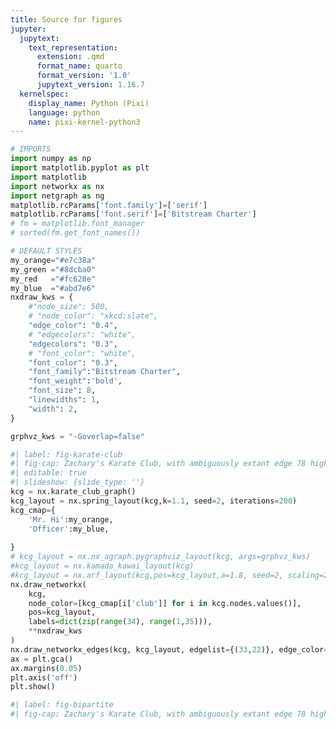 ```yaml
---
title: Source for figures
jupyter:
  jupytext:
    text_representation:
      extension: .qmd
      format_name: quarto
      format_version: '1.0'
      jupytext_version: 1.16.7
  kernelspec:
    display_name: Python (Pixi)
    language: python
    name: pixi-kernel-python3
---
```


```python
# IMPORTS
import numpy as np
import matplotlib.pyplot as plt
import matplotlib
import networkx as nx
import netgraph as ng
matplotlib.rcParams['font.family']=['serif']
matplotlib.rcParams['font.serif']=['Bitstream Charter']
# fm = matplotlib.font_manager
# sorted(fm.get_font_names())
```

```python
# DEFAULT STYLES
my_orange="#e7c38a"
my_green ="#8dcba0"
my_red   ="#fc628e"
my_blue  ="#abd7e6"
nxdraw_kws = {
    #"node_size": 500, 
    # "node_color": "xkcd:slate",
    "edge_color": "0.4",
    # "edgecolors": "white",
    "edgecolors": "0.3",
    # "font_color": "white",
    "font_color": "0.3",
    "font_family":"Bitstream Charter",
    "font_weight":'bold',
    "font_size": 8,
    "linewidths": 1,
    "width": 2,
}

grphvz_kws = "-Goverlap=false"
```

```python
#| label: fig-karate-club
#| fig-cap: Zachary's Karate Club, with ambiguously extant edge 78 highlighted.
#| editable: true
#| slideshow: {slide_type: ''}
kcg = nx.karate_club_graph()
kcg_layout = nx.spring_layout(kcg,k=1.1, seed=2, iterations=200)
kcg_cmap={
    'Mr. Hi':my_orange,
    'Officer':my_blue,
    
}
# kcg_layout = nx.nx_agraph.pygraphviz_layout(kcg, args=grphvz_kws)
#kcg_layout = nx.kamada_kawai_layout(kcg)
#kcg_layout = nx.arf_layout(kcg,pos=kcg_layout,a=1.8, seed=2, scaling=2)
nx.draw_networkx(
    kcg,
    node_color=[kcg_cmap[i['club']] for i in kcg.nodes.values()],
    pos=kcg_layout,
    labels=dict(zip(range(34), range(1,35))),
    **nxdraw_kws
)
nx.draw_networkx_edges(kcg, kcg_layout, edgelist={(33,22)}, edge_color='red')
ax = plt.gca()
ax.margins(0.05)
plt.axis('off')
plt.show()
```

```python
#| label: fig-bipartite
#| fig-cap: Zachary's Karate Club, with ambiguously extant edge 78 highlighted.
```

